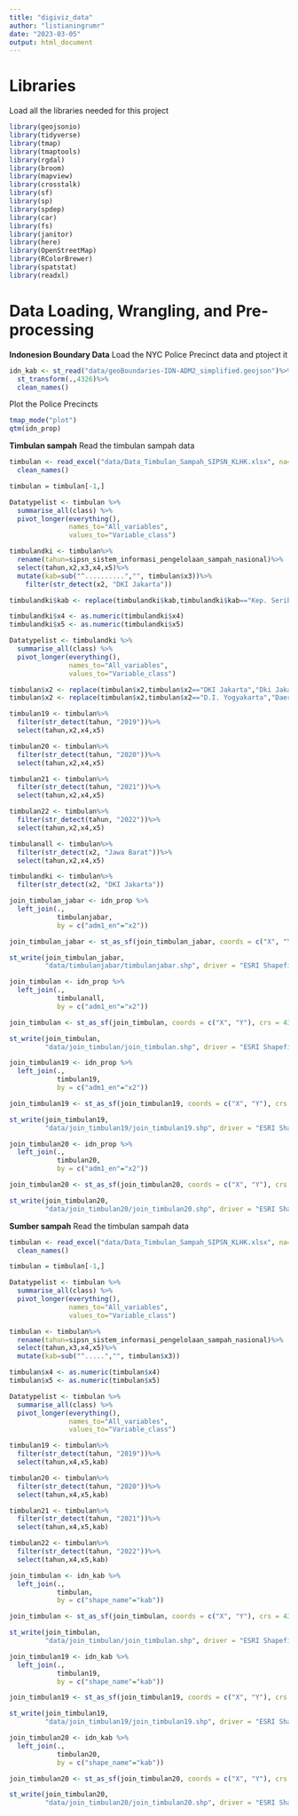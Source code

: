```yaml
---
title: "digiviz_data"
author: "listianingrumr"
date: "2023-03-05"
output: html_document
---
```


# Libraries
Load all the libraries needed for this project
```r
library(geojsonio)
library(tidyverse)
library(tmap)
library(tmaptools)
library(rgdal)
library(broom)
library(mapview)
library(crosstalk)
library(sf)
library(sp)
library(spdep)
library(car)
library(fs)
library(janitor)
library(here)
library(OpenStreetMap)
library(RColorBrewer)
library(spatstat)
library(readxl)
```

# Data Loading, Wrangling, and Pre-processing
**Indonesion Boundary Data**
Load the NYC Police Precinct data and ptoject it
```r
idn_kab <- st_read("data/geoBoundaries-IDN-ADM2_simplified.geojson")%>%
  st_transform(.,4326)%>%
  clean_names()
```
Plot the Police Precincts
```r
tmap_mode("plot")
qtm(idn_prop)
```
**Timbulan sampah**
Read the timbulan sampah data
```r
timbulan <- read_excel("data/Data_Timbulan_Sampah_SIPSN_KLHK.xlsx", na=" ")%>%
  clean_names()

timbulan = timbulan[-1,]

Datatypelist <- timbulan %>% 
  summarise_all(class) %>%
  pivot_longer(everything(), 
               names_to="All_variables", 
               values_to="Variable_class")
```

```r
timbulandki <- timbulan%>%
  rename(tahun=sipsn_sistem_informasi_pengelolaan_sampah_nasional)%>%
  select(tahun,x2,x3,x4,x5)%>%
  mutate(kab=sub("^..........","", timbulan$x3))%>%
    filter(str_detect(x2, "DKI Jakarta"))

timbulandki$kab <- replace(timbulandki$kab,timbulandki$kab=="Kep. Seribu","Kepulauan Seribu")
```

```r
timbulandki$x4 <- as.numeric(timbulandki$x4)
timbulandki$x5 <- as.numeric(timbulandki$x5)

Datatypelist <- timbulandki %>% 
  summarise_all(class) %>%
  pivot_longer(everything(), 
               names_to="All_variables", 
               values_to="Variable_class")
```

```r
timbulan$x2 <- replace(timbulan$x2,timbulan$x2=="DKI Jakarta","Dki Jakarta")
timbulan$x2 <- replace(timbulan$x2,timbulan$x2=="D.I. Yogyakarta","Daerah Istimewa Yogyakarta")
```



```r
timbulan19 <- timbulan%>%
  filter(str_detect(tahun, "2019"))%>%
  select(tahun,x2,x4,x5)

timbulan20 <- timbulan%>%
  filter(str_detect(tahun, "2020"))%>%
  select(tahun,x2,x4,x5)

timbulan21 <- timbulan%>%
  filter(str_detect(tahun, "2021"))%>%
  select(tahun,x2,x4,x5)

timbulan22 <- timbulan%>%
  filter(str_detect(tahun, "2022"))%>%
  select(tahun,x2,x4,x5)

timbulanall <- timbulan%>%
  filter(str_detect(x2, "Jawa Barat"))%>%
  select(tahun,x2,x4,x5)
```

```r
timbulandki <- timbulan%>%
  filter(str_detect(x2, "DKI Jakarta"))
```

```r
join_timbulan_jabar <- idn_prop %>%
  left_join(.,
            timbulanjabar, 
            by = c("adm1_en"="x2"))

join_timbulan_jabar <- st_as_sf(join_timbulan_jabar, coords = c("X", "Y"), crs = 4326)

st_write(join_timbulan_jabar,
         "data/timbulanjabar/timbulanjabar.shp", driver = "ESRI Shapefile")
```

```r
join_timbulan <- idn_prop %>%
  left_join(.,
            timbulanall, 
            by = c("adm1_en"="x2"))

join_timbulan <- st_as_sf(join_timbulan, coords = c("X", "Y"), crs = 4326)

st_write(join_timbulan,
         "data/join_timbulan/join_timbulan.shp", driver = "ESRI Shapefile")
```

```r
join_timbulan19 <- idn_prop %>%
  left_join(.,
            timbulan19, 
            by = c("adm1_en"="x2"))

join_timbulan19 <- st_as_sf(join_timbulan19, coords = c("X", "Y"), crs = 4326)

st_write(join_timbulan19,
         "data/join_timbulan19/join_timbulan19.shp", driver = "ESRI Shapefile")
```

```r
join_timbulan20 <- idn_prop %>%
  left_join(.,
            timbulan20, 
            by = c("adm1_en"="x2"))

join_timbulan20 <- st_as_sf(join_timbulan20, coords = c("X", "Y"), crs = 4326)

st_write(join_timbulan20,
         "data/join_timbulan20/join_timbulan20.shp", driver = "ESRI Shapefile")
```

**Sumber sampah**
Read the timbulan sampah data
```r
timbulan <- read_excel("data/Data_Timbulan_Sampah_SIPSN_KLHK.xlsx", na=" ")%>%
  clean_names()

timbulan = timbulan[-1,]

Datatypelist <- timbulan %>% 
  summarise_all(class) %>%
  pivot_longer(everything(), 
               names_to="All_variables", 
               values_to="Variable_class")
```

```r
timbulan <- timbulan%>%
  rename(tahun=sipsn_sistem_informasi_pengelolaan_sampah_nasional)%>%
  select(tahun,x3,x4,x5)%>%
  mutate(kab=sub("^.....","", timbulan$x3))
```

```r
timbulan$x4 <- as.numeric(timbulan$x4)
timbulan$x5 <- as.numeric(timbulan$x5)

Datatypelist <- timbulan %>% 
  summarise_all(class) %>%
  pivot_longer(everything(), 
               names_to="All_variables", 
               values_to="Variable_class")
```

```r
timbulan19 <- timbulan%>%
  filter(str_detect(tahun, "2019"))%>%
  select(tahun,x4,x5,kab)

timbulan20 <- timbulan%>%
  filter(str_detect(tahun, "2020"))%>%
  select(tahun,x4,x5,kab)

timbulan21 <- timbulan%>%
  filter(str_detect(tahun, "2021"))%>%
  select(tahun,x4,x5,kab)

timbulan22 <- timbulan%>%
  filter(str_detect(tahun, "2022"))%>%
  select(tahun,x4,x5,kab)
```

```r
join_timbulan <- idn_kab %>%
  left_join(.,
            timbulan, 
            by = c("shape_name"="kab"))

join_timbulan <- st_as_sf(join_timbulan, coords = c("X", "Y"), crs = 4326)

st_write(join_timbulan,
         "data/join_timbulan/join_timbulan.shp", driver = "ESRI Shapefile")
```

```r
join_timbulan19 <- idn_kab %>%
  left_join(.,
            timbulan19, 
            by = c("shape_name"="kab"))

join_timbulan19 <- st_as_sf(join_timbulan19, coords = c("X", "Y"), crs = 4326)

st_write(join_timbulan19,
         "data/join_timbulan19/join_timbulan19.shp", driver = "ESRI Shapefile")
```

```r
join_timbulan20 <- idn_kab %>%
  left_join(.,
            timbulan20, 
            by = c("shape_name"="kab"))

join_timbulan20 <- st_as_sf(join_timbulan20, coords = c("X", "Y"), crs = 4326)

st_write(join_timbulan20,
         "data/join_timbulan20/join_timbulan20.shp", driver = "ESRI Shapefile")
```
